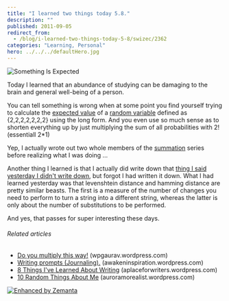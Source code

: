 ```yaml
---
title: "I learned two things today 5.8."
description: ""
published: 2011-09-05
redirect_from:
  - /blog/i-learned-two-things-today-5-8/swizec/2362
categories: "Learning, Personal"
hero: ../../../defaultHero.jpg
---
```


![Something Is Expected](https://swizec.com/blog/wp-content/uploads/2011/09/300px-Something_Is_Expected_Cover2.png "Something Is Expected")

Today I learned that an abundance of studying can be damaging to the brain and general well-being of a person.

You can tell something is wrong when at some point you find yourself trying to calculate the [expected value](http://en.wikipedia.org/wiki/Expected_value "Expected value") of a [random variable](http://en.wikipedia.org/wiki/Random_variable "Random variable") defined as {2,2,2,2,2,2,2} using the long form. And you even use so much sense as to shorten everything up by just multiplying the sum of all probabilities with 2! (essentiall 2\*1)

Yep, I actually wrote out two whole members of the [summation](http://en.wikipedia.org/wiki/Summation "Summation") series before realizing what I was doing ...

Another thing I learned is that I actually did write down that [thing I said yesterday I didn't write down](http://swizec.com/blog/i-learned-two-things-today-4-8/swizec/2357 "I learned two things today 4.8."), but forgot I had written it down. What I had learned yesterday was that levenshtein distance and hamming distance are pretty similar beasts. The first is a measure of the number of changes you need to perform to turn a string into a different string, whereas the latter is only about the number of substitutions to be performed.

And yes, that passes for super interesting these days.

###### Related articles

- [Do you multiply this way!](http://wpgaurav.wordpress.com/2011/08/31/do-you-multiply-this-way/) (wpgaurav.wordpress.com)
- [Writing prompts (Journaling).](http://awakeninspiration.wordpress.com/2011/07/26/writing-prompts-journaling/) (awakeninspiration.wordpress.com)
- [8 Things I've Learned About Writing](http://aplaceforwriters.wordpress.com/2011/09/05/8-things-ive-learned-about-writing/) (aplaceforwriters.wordpress.com)
- [10 Random Things About Me](http://auroramorealist.wordpress.com/2011/09/05/random-things-about-me/) (auroramorealist.wordpress.com)

[![Enhanced by Zemanta](https://img.zemanta.com/zemified_e.png?x-id=7127d305-00c3-475d-b340-94e684fc6779)](http://www.zemanta.com/ "Enhanced by Zemanta")
